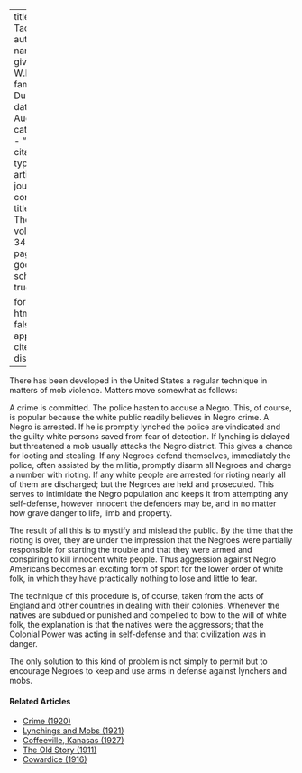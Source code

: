 
---
title: 'Mob Tactics'
author:
  - name:
      given: W.E.B.
      family: Du Bois
date: Aug. 1927
categories: 
  - ""
citation: 
  type: article-journal
  container-title: The Crisis
  volume: 34
  issue: 6
  page: 204
google-scholar: true

format:
  html:
    toc: false
    appendix-cite-as: display
---


There has been developed in the United States a regular technique in matters of mob violence. Matters move somewhat as follows:

A crime is committed. The police hasten to accuse a Negro. This, of course, is popular because the white public readily believes in Negro crime. A Negro is arrested. If he is promptly lynched the police are vindicated and the guilty white persons saved from fear of detection. If lynching is delayed but threatened a mob usually attacks the Negro district. This gives a chance for looting and stealing. If any Negroes defend themselves, immediately the police, often assisted by the militia, promptly disarm all Negroes and charge a number with rioting. If any white people are arrested for rioting nearly all of them are discharged; but the Negroes are held and prosecuted. This serves to intimidate the Negro population and keeps it from attempting any self-defense, however innocent the defenders may be, and in no matter how grave danger to life, limb and property.

The result of all this is to mystify and mislead the public. By the time that the rioting is over, they are under the impression that the Negroes were partially responsible for starting the trouble and that they were armed and conspiring to kill innocent white people. Thus aggression against Negro Americans becomes an exciting form of sport for the lower order of white folk, in which they have practically nothing to lose and little to fear.

The technique of this procedure is, of course, taken from the acts of England and other countries in dealing with their colonies. Whenever the natives are subdued or punished and compelled to bow to the will of white folk, the explanation is that the natives were the aggressors; that the Colonial Power was acting in self-defense and that civilization was in danger.

The only solution to this kind of problem is not simply to permit but to encourage Negroes to keep and use arms in defense against lynchers and mobs.

<!-- Similar articles start here -->
<div  class="clear-wrap"></div>

#### Related Articles

* [Crime (1920)](/Volumes/19/04/crime.html)
* [Lynchings and Mobs (1921)](/Volumes/22/04/lynchings.html)
* [Coffeeville, Kanasas (1927)](/Volumes/34/05/coffeville_kansas.html)
* [The Old Story (1911)](/Volumes/01/03/old_story.html)
* [Cowardice (1916)](/Volumes/12/06/cowardice.html)

<!-- Similar articles end here -->